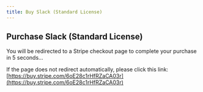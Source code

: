 ```yaml
---
title: Buy Slack (Standard License)
---
```



<Head>
  <meta httpEquiv="refresh" content="5; url='https://buy.stripe.com/6oE28c1rHfRZaCA03r'" />
</Head>

## Purchase Slack (Standard License)

You will be redirected to a Stripe checkout page to complete your purchase in 5 seconds...

If the page does not redirect automatically, please click this link: [https://buy.stripe.com/6oE28c1rHfRZaCA03r](https://buy.stripe.com/6oE28c1rHfRZaCA03r)
